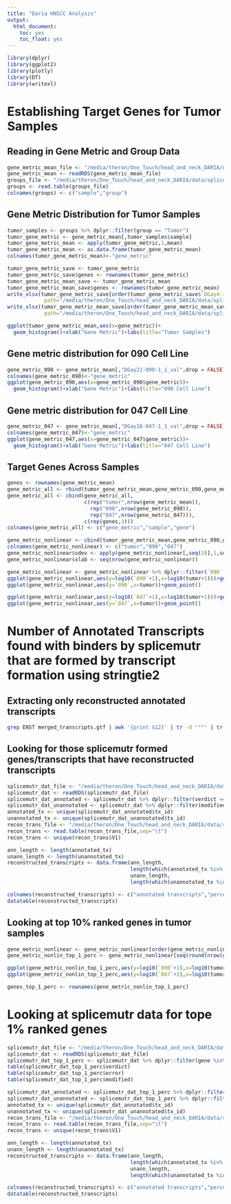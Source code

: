 ```yaml
---
title: "Daria HNSCC Analysis"
output:
  html_document:
    toc: yes
    toc_float: yes
---
```


```r

library(dplyr)
library(ggplot2)
library(plotly)
library(DT)
library(writexl)

```


# Establishing Target Genes for Tumor Samples

## Reading in Gene Metric and Group Data

```r

gene_metric_mean_file <- "/media/theron/One_Touch/head_and_neck_DARIA/data/splicemutr_05_26_2021/GENE_METRIC_01032022/HNSCC_gene_metric_mean.rds"
gene_metric_mean <- readRDS(gene_metric_mean_file)
groups_file <- "/media/theron/One_Touch/head_and_neck_DARIA/data/splicemutr_05_26_2021/GENE_METRIC_01032022/groups_file.txt"
groups <- read.table(groups_file)
colnames(groups) <- c("sample","group")

```

## Gene Metric Distribution for Tumor Samples

```r

tumor_samples <- groups %>% dplyr::filter(group == "Tumor")
tumor_gene_metric <- gene_metric_mean[,tumor_samples$sample]
tumor_gene_metric_mean <- apply(tumor_gene_metric,1,mean)
tumor_gene_metric_mean <- as.data.frame(tumor_gene_metric_mean)
colnames(tumor_gene_metric_mean)<-"gene_metric"

tumor_gene_metric_save <- tumor_gene_metric
tumor_gene_metric_save$genes <- rownames(tumor_gene_metric)
tumor_gene_metric_mean_save <- tumor_gene_metric_mean
tumor_gene_metric_mean_save$genes <- rownames(tumor_gene_metric_mean) 
write_xlsx(tumor_gene_metric_save[order(tumor_gene_metric_save$`DGay4-37924`,decreasing=T),],
            path="/media/theron/One_Touch/head_and_neck_DARIA/data/splicemutr_05_26_2021/GENE_METRIC_01032022/tumor_gene_metric_all.xlsx")
write_xlsx(tumor_gene_metric_mean_save[order(tumor_gene_metric_mean_save$gene_metric,decreasing=T),,drop = FALSE],
            path="/media/theron/One_Touch/head_and_neck_DARIA/data/splicemutr_05_26_2021/GENE_METRIC_01032022/tumor_gene_metric_mean.xlsx")

ggplot(tumor_gene_metric_mean,aes(x=gene_metric))+
  geom_histogram()+xlab("Gene Metric")+labs(title="Tumor Samples")

```

## Gene metric distribution for 090 Cell Line

```r

gene_metric_090 <- gene_metric_mean[,"DGay21-090-1_1_val",drop = FALSE]
colnames(gene_metric_090)<-"gene_metric"
ggplot(gene_metric_090,aes(x=gene_metric_090$gene_metric))+
  geom_histogram()+xlab("Gene Metric")+labs(title="090 Cell Line")

```

## Gene metric distribution for 047 Cell Line

```r

gene_metric_047 <- gene_metric_mean[,"DGay18-047-1_1_val",drop = FALSE]
colnames(gene_metric_047)<-"gene_metric"
ggplot(gene_metric_047,aes(x=gene_metric_047$gene_metric))+
  geom_histogram()+xlab("Gene Metric")+labs(title="047 Cell Line")

```

## Target Genes Across Samples

```r

genes <- rownames(gene_metric_mean)
gene_metric_all <- rbind(tumor_gene_metric_mean,gene_metric_090,gene_metric_047)
gene_metric_all <- cbind(gene_metric_all,
                         c(rep("tumor",nrow(gene_metric_mean)),
                           rep("090",nrow(gene_metric_090)),
                           rep("047",nrow(gene_metric_047))),
                         c(rep(genes,3)))
colnames(gene_metric_all) <- c("gene_metric","sample","gene")

gene_metric_nonlinear <- cbind(tumor_gene_metric_mean,gene_metric_090,gene_metric_047)
colnames(gene_metric_nonlinear) <- c("tumor","090","047")
gene_metric_nonlinear$sdev <- apply(gene_metric_nonlinear[,seq(3)],1,sd)
gene_metric_nonlinear$xlab <- seq(nrow(gene_metric_nonlinear))

gene_metric_nonlinear <- gene_metric_nonlinear %>% dplyr::filter(`090` > 0 & `047` > 0 & tumor > 0)
ggplot(gene_metric_nonlinear,aes(y=log10(`090`+1),x=log10(tumor+1)))+geom_point()
ggplot(gene_metric_nonlinear,aes(y=`090`,x=tumor))+geom_point()

ggplot(gene_metric_nonlinear,aes(y=log10(`047`+1),x=log10(tumor+1)))+geom_point()
ggplot(gene_metric_nonlinear,aes(y=`047`,x=tumor))+geom_point()

```
# Number of Annotated Transcripts found with binders by splicemutr that are formed by transcript formation using stringtie2

## Extracting only reconstructed annotated transcripts

```bash

grep ENST merged_transcripts.gtf | awk '{print $12}' | tr -d '""' | tr -d ';' > recon_trans.txt

```

## Looking for those splicemutr formed genes/transcripts that have reconstructed transcripts

```r

splicemutr_dat_file <- "/media/theron/One_Touch/head_and_neck_DARIA/data/splicemutr_05_26_2021/GENE_METRIC_01032022/full_splicemutr_dat.rds"
splicemutr_dat <- readRDS(splicemutr_dat_file)
splicemutr_dat_annotated <- splicemutr_dat %>% dplyr::filter(verdict == "annotated" & modified == "normal")
splicemutr_dat_unannotated <- splicemutr_dat %>% dplyr::filter(modified == "changed")
annotated_tx <- unique(splicemutr_dat_annotated$tx_id)
unannotated_tx <- unique(splicemutr_dat_unannotated$tx_id)
recon_trans_file <- "/media/theron/One_Touch/head_and_neck_DARIA/data/splicemutr_05_26_2021/GENE_METRIC_01032022/recon_trans.txt"
recon_trans <- read.table(recon_trans_file,sep="\t")
recon_trans <- unique(recon_trans$V1)

ann_length <- length(annotated_tx)
unann_length <- length(unannotated_tx)
reconstructed_transcripts <- data.frame(ann_length,
                                        length(which(annotated_tx %in% recon_trans))/ann_length*100,
                                        unann_length,
                                        length(which(unannotated_tx %in% recon_trans))/unann_length*100)

colnames(reconstructed_transcripts) <- c("annotated transcripts","percent ann reconstructed","unannotated transcripts","percent unann represented")
datatable(reconstructed_transcripts)

```


## Looking at top 10% ranked genes in tumor samples

```r

gene_metric_nonlinear <- gene_metric_nonlinear[order(gene_metric_nonlinear$tumor,decreasing=T),]
gene_metric_nonlin_top_1_perc <- gene_metric_nonlinear[seq(round(nrow(gene_metric_nonlinear)*0.01)),]

ggplot(gene_metric_nonlin_top_1_perc,aes(y=log10(`090`+1),x=log10(tumor+1)))+geom_point()
ggplot(gene_metric_nonlin_top_1_perc,aes(y=log10(`047`+1),x=log10(tumor+1)))+geom_point()

genes_top_1_perc <- rownames(gene_metric_nonlin_top_1_perc)

```

# Looking at splicemutr data for tope 1% ranked genes

```r

splicemutr_dat_file <- "/media/theron/One_Touch/head_and_neck_DARIA/data/splicemutr_05_26_2021/GENE_METRIC_01032022/full_splicemutr_dat.rds"
splicemutr_dat <- readRDS(splicemutr_dat_file)
splicemutr_dat_top_1_perc <- splicemutr_dat %>% dplyr::filter(gene %in% genes_top_1_perc)
table(splicemutr_dat_top_1_perc$verdict)
table(splicemutr_dat_top_1_perc$error)
table(splicemutr_dat_top_1_perc$modified)

splicemutr_dat_annotated <- splicemutr_dat_top_1_perc %>% dplyr::filter(verdict == "annotated" & modified == "normal")
splicemutr_dat_unannotated <- splicemutr_dat_top_1_perc %>% dplyr::filter(modified == "changed")
annotated_tx <- unique(splicemutr_dat_annotated$tx_id)
unannotated_tx <- unique(splicemutr_dat_unannotated$tx_id)
recon_trans_file <- "/media/theron/One_Touch/head_and_neck_DARIA/data/splicemutr_05_26_2021/GENE_METRIC_01032022/recon_trans.txt"
recon_trans <- read.table(recon_trans_file,sep="\t")
recon_trans <- unique(recon_trans$V1)

ann_length <- length(annotated_tx)
unann_length <- length(unannotated_tx)
reconstructed_transcripts <- data.frame(ann_length,
                                        length(which(annotated_tx %in% recon_trans))/ann_length*100,
                                        unann_length,
                                        length(which(unannotated_tx %in% recon_trans))/unann_length*100)

colnames(reconstructed_transcripts) <- c("annotated transcripts","percent ann reconstructed","unannotated transcripts","percent unann represented")
datatable(reconstructed_transcripts)

```




